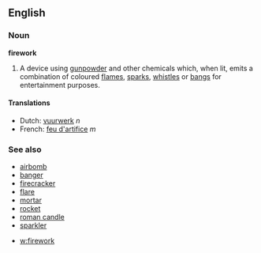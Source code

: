 ==English==
===Noun===
'''firework'''

#A device using [[gunpowder]] and other chemicals which, when lit, emits a combination of coloured [[flame]]s, [[spark]]s, [[whistle]]s or [[bang]]s for entertainment purposes.

====Translations====
*Dutch: [[vuurwerk]] ''n''
*French: [[feu d'artifice]] ''m''

===See also===
*[[airbomb]]
*[[banger]]
*[[firecracker]]
*[[flare]]
*[[mortar]]
*[[rocket]]
*[[roman candle]]
*[[sparkler]]

*[[w:firework]]